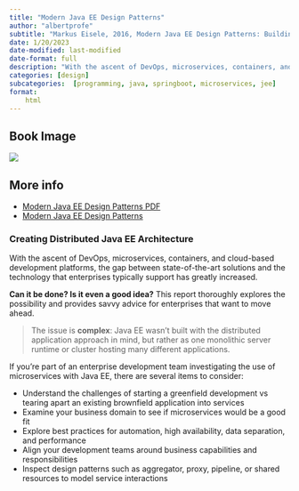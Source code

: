 ```yaml
---
title: "Modern Java EE Design Patterns"
author: "albertprofe"
subtitle: "Markus Eisele, 2016, Modern Java EE Design Patterns: Building Scalable Architecture for Sustainable Enterprise Development"
date: 1/20/2023
date-modified: last-modified
date-format: full
description: "With the ascent of DevOps, microservices, containers, and cloud-based development platforms, the gap between state-of-the-art solutions and the technology that enterprises typically support has greatly increased. But as Markus Eisele explains in this O’Reilly report, some enterprises are now looking to bridge that gap by building microservice-based architectures on top of Java EE."
categories: [design]
subcategories:  [programming, java, springboot, microservices, jee]
format:
    html
---
```


## Book Image

![](/books/modern-java-ee-design-patterns.png)

## More info

- [Modern Java EE Design Patterns PDF](https://github.com/ffisk/books/blob/master/modern-java-ee-design-patterns.pdf){.external}
- [Modern Java EE Design Patterns](https://developers.redhat.com/promotions/distributed-javaee-architecture){.external}

### Creating Distributed Java EE Architecture

With the ascent of DevOps, microservices, containers, and cloud-based development platforms, the gap between state-of-the-art solutions and the technology that enterprises typically support has greatly increased.


**Can it be done? Is it even a good idea?** This report thoroughly explores the possibility and provides savvy advice for enterprises that want to move ahead.

> The issue is **complex**: Java EE wasn’t built with the distributed application approach in mind, but rather as one monolithic server runtime or cluster hosting many different applications.

If you’re part of an enterprise development team investigating the use of microservices with Java EE, there are several items to consider:

- Understand the challenges of starting a greenfield development vs tearing apart an existing brownfield application into services
- Examine your business domain to see if microservices would be a good fit
- Explore best practices for automation, high availability, data separation, and performance
- Align your development teams around business capabilities and responsibilities
- Inspect design patterns such as aggregator, proxy, pipeline, or shared resources to model service interactions